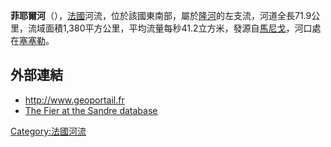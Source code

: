 {{coord|45|56|21|N|05|49|55|E|display=title}}

'''菲耶爾河'''（{{lang-fr|Fier}}），[[法國|法國]]河流，位於該國東南部，屬於[[隆河|隆河]]的左支流，河道全長71.9公里，流域面積1,380平方公里，平均流量每秒41.2立方米，發源自[[馬尼戈|馬尼戈]]，河口處在[[塞塞勒_(上薩瓦省)|塞塞勒]]。

==外部連結==
*http://www.geoportail.fr {{Wayback|url=http://www.geoportail.fr/ |date=20101215171356 }}
*[http://sandre.eaufrance.fr/app/chainage/courdo/htm/V12-0400.php?cg=V12-0400 The Fier at the Sandre database]

{{France-geo-stub}}
[[Category:法國河流|Category:法國河流]]